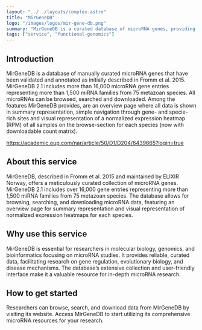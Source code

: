 ```yaml
---
layout: "../../layouts/complex.astro"
title: "MirGeneDB"
logo: "/images/logos/mir-gene-db.png"
summary: "MirGeneDB is a curated database of microRNA genes, providing validated and annotated entries for extensive research applications."
tags: ["service", "functional-genomics"]
---
```


## Introduction

MirGeneDB is a database of manually curated microRNA genes that have been validated and annotated as initially described in Fromm et al. 2015. MirGeneDB 2.1 includes more than 16,000 microRNA gene entries representing more than 1,500 miRNA families from 75 metazoan species. All microRNAs can be browsed, searched and downloaded. Among the features MirGeneDB provides, are an overview page where all data is shown in summary representation, simple navigation through gene- and specie-rich sites and visual representation of a normalized expression heatmap (RPM) of all samples on the browse-section for each species (now with downloadable count matrix).

https://academic.oup.com/nar/article/50/D1/D204/6439665?login=true

## About this service

MirGeneDB, described in Fromm et al. 2015 and maintained by ELIXIR Norway, offers a meticulously curated collection of microRNA genes. MirGeneDB 2.1 includes over 16,000 gene entries representing more than 1,500 miRNA families from 75 metazoan species. The database allows for browsing, searching, and downloading microRNA data, featuring an overview page for summary representation and visual representation of normalized expression heatmaps for each species.

## Why use this service

MirGeneDB is essential for researchers in molecular biology, genomics, and bioinformatics focusing on microRNA studies. It provides reliable, curated data, facilitating research on gene regulation, evolutionary biology, and disease mechanisms. The database’s extensive collection and user-friendly interface make it a valuable resource for in-depth microRNA research.

## How to get started

Researchers can browse, search, and download data from MirGeneDB by visiting its website. Access MirGeneDB to start utilizing its comprehensive microRNA resources for your research.
